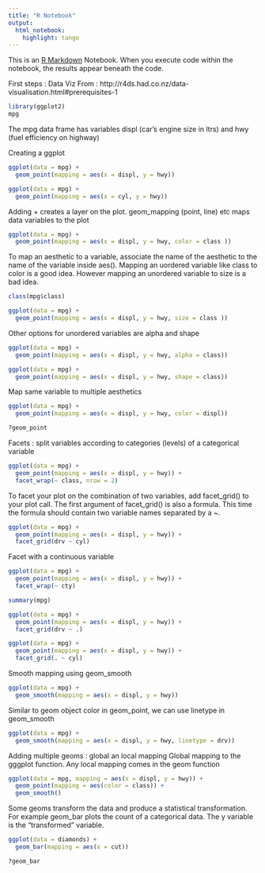 ```yaml
---
title: "R Notebook"
output: 
  html_notebook: 
    highlight: tango
---
```


This is an [R Markdown](http://rmarkdown.rstudio.com) Notebook. When you execute code within the notebook, the results appear beneath the code. 

First steps : Data Viz 
From : http://r4ds.had.co.nz/data-visualisation.html#prerequisites-1

```r
library(ggplot2)
mpg
```

The mpg data frame has variables displ (car's engine size in ltrs)
and hwy (fuel efficiency on highway)

Creating a ggplot
```r
ggplot(data = mpg) + 
  geom_point(mapping = aes(x = displ, y = hwy))
```
```r
ggplot(data = mpg) +
  geom_point(mapping = aes(x = cyl, y = hwy))
```

Adding + creates a layer on the plot. geom_mapping (point, line) etc maps data variables to the plot
```r
ggplot(data = mpg) +
  geom_point(mapping = aes(x = displ, y = hwy, color = class ))
```
To map an aesthetic to a variable, associate the name of the aesthetic to the name of the variable inside aes().
Mapping an uordered variable like class to color is a good idea. However mapping an unordered variable to size is a bad idea.

```r
class(mpg$class)
```
```r
ggplot(data = mpg) +
  geom_point(mapping = aes(x = displ, y = hwy, size = class ))
```

Other options for unordered variables are alpha and shape
```r
ggplot(data = mpg) + 
  geom_point(mapping = aes(x = displ, y = hwy, alpha = class))

```

```r
ggplot(data = mpg) + 
  geom_point(mapping = aes(x = displ, y = hwy, shape = class))
```

Map same variable to multiple aesthetics
```r
ggplot(data = mpg) + 
  geom_point(mapping = aes(x = displ, y = hwy, color = displ))
```

```r
?geom_point
```

Facets : split variables according to categories (levels) of a categorical variable
```r
ggplot(data = mpg) + 
  geom_point(mapping = aes(x = displ, y = hwy)) + 
  facet_wrap(~ class, nrow = 2)
```

To facet your plot on the combination of two variables, add facet_grid() to your plot call. The first argument of facet_grid() is also a formula. This time the formula should contain two variable names separated by a ~.
```r
ggplot(data = mpg) + 
  geom_point(mapping = aes(x = displ, y = hwy)) + 
  facet_grid(drv ~ cyl)
```
Facet with a continuous variable
```r
ggplot(data = mpg) + 
  geom_point(mapping = aes(x = displ, y = hwy)) + 
  facet_wrap(~ cty)
```

```r
summary(mpg)
```

```r
ggplot(data = mpg) + 
  geom_point(mapping = aes(x = displ, y = hwy)) +
  facet_grid(drv ~ .)
```
```r
ggplot(data = mpg) + 
  geom_point(mapping = aes(x = displ, y = hwy)) +
  facet_grid(. ~ cyl)
```

Smooth mapping using geom_smooth
```r
ggplot(data = mpg) +
  geom_smooth(mapping = aes(x = displ, y = hwy))
```

Similar to geom object color in geom_point, we can use linetype in geom_smooth
```r
ggplot(data = mpg) +
  geom_smooth(mapping = aes(x = displ, y = hwy, linetype = drv))
```
Adding multiple geoms : global an local mapping
Global mapping to the gggplot function. Any local mapping comes in
the geom function
```r
ggplot(data = mpg, mapping = aes(x = displ, y = hwy)) +
  geom_point(mapping = aes(color = class)) +
  geom_smooth()
```

Some geoms transform the data and produce a statistical transformation. For example geom_bar plots the count of a categorical data. The y variable is the "transformed" variable.
```r
ggplot(data = diamonds) +
  geom_bar(mapping = aes(x = cut))
```
```r
?geom_bar
```

